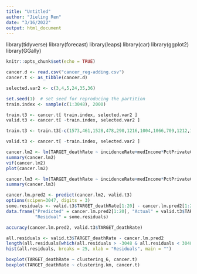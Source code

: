 ```yaml
---
title: "Untitled"
author: "Jieling Ren"
date: "3/16/2022"
output: html_document
---
```

library(tidyverse)
library(forecast)
library(leaps)
library(car)
library(ggplot2)
library(GGally)

```r
knitr::opts_chunk$set(echo = TRUE)
```

```r
cancer.d <- read.csv("cancer_reg-adding.csv")
cancer.t <- as_tibble(cancer.d)

selected.var2 <- c(3,4,5,24,35,36)   

set.seed(1)  # set seed for reproducing the partition
train.index <- sample(c(1:3048), 2000)  

train.t3 <- cancer.t[ train.index, selected.var2 ]
valid.t3 <- cancer.t[ -train.index, selected.var2 ]

train.t3 <- train.t3[-c(1573,461,1528,478,290,1216,1004,1066,709,1212,1002,984,1063,708,1207,999,448,1204,997,447,1057,706,1199,994,446,704,1053,1194,991,445,1049,702,1189,988,444,1045,700,1184,985,443,1041,698,1179,982,442,1037,696,1174,979,441,1033,694),]

valid.t3 <- cancer.t[ -train.index, selected.var2 ]

cancer.lm2 <- lm(TARGET_deathRate ~ incidenceRate+medIncome*PctPrivateCoverage+clustering_6, data = train.t3) 
summary(cancer.lm2)
vif(cancer.lm2)
plot(cancer.lm2)

cancer.lm3 <- lm(TARGET_deathRate ~ incidenceRate+medIncome*PctPrivateCoverage+clustering_6, data = valid.t3)
summary(cancer.lm3)
```


```r
cancer.lm.pred2 <- predict(cancer.lm2, valid.t3)
options(scipen=3047, digits = 3)
some.residuals <- valid.t3$TARGET_deathRate[1:20] - cancer.lm.pred2[1:20]
data.frame("Predicted" = cancer.lm.pred2[1:20], "Actual" = valid.t3$TARGET_deathRate[1:20],
           "Residual" = some.residuals)

accuracy(cancer.lm.pred2, valid.t3$TARGET_deathRate)

all.residuals <- valid.t3$TARGET_deathRate - cancer.lm.pred2
length(all.residuals[which(all.residuals > -3048 & all.residuals < 3048)])/400
hist(all.residuals, breaks = 25, xlab = "Residuals", main = "")
```
```r
boxplot(TARGET_deathRate ~ clustering_6, cancer.t)
boxplot(TARGET_deathRate ~ clustering.km, cancer.t)
```


